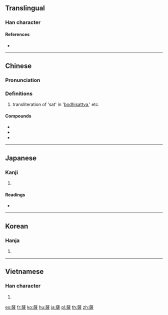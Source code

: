 {{character info/new}}
{{also|萨}}
==Translingual==

===Han character===
{{Han char|rn=140|rad=艸|as=14|sn=20|four=44214|canj=TNLM|ids=⿱艹隡}}

====References====
* {{Han ref|kx=1062.080|dkj=32189|hdz=53309.050|uh=85A9|ud=34217|bh=C2C4|bd=49860}}

----

==Chinese==
{{zh-forms|s=萨}}

===Pronunciation===
{{zh-pron
|m=sà
|c=saat3
|mn=sat
|mc=y
|oc=y
|ma=
|cat=n
}}

===Definitions===
{{zh-hanzi}}

# transliteration of 'sat' in '[[bodhisattva]],' etc.

====Compounds====
* {{zh-l|菩提薩埵|bodhisattva}}
* {{zh-l|菩薩|bodhisattva}}
* {{zh-l|薩克斯管|saxophone}}

----

==Japanese==

===Kanji===
{{ja-kanji|grade=|rs=艸14}}

# {{defn|lang=ja|sort=艸14}}

====Readings====
* {{ja-readings|kanon=[[さつ]] (satsu)|goon=[[さち]] (sachi)|kun=[[すくう]] (sukuu)}}

----

==Korean==

===Hanja===
{{ko-hanja|hangeul=살|eumhun=|rv=sal|mr=sal|y=sal}}

# {{defn|lang=ko|sort=艸14}}

----

==Vietnamese==

===Han character===
{{vi-hantu|[[tát]]|rs=艸14}}

# {{defn|lang=vi|sort=艸14}}

[[es:薩]]
[[fr:薩]]
[[ko:薩]]
[[hu:薩]]
[[ja:薩]]
[[pl:薩]]
[[th:薩]]
[[zh:薩]]